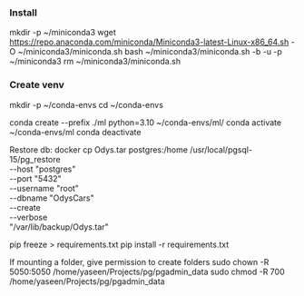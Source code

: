 ### Install

mkdir -p ~/miniconda3
wget https://repo.anaconda.com/miniconda/Miniconda3-latest-Linux-x86_64.sh -O ~/miniconda3/miniconda.sh
bash ~/miniconda3/miniconda.sh -b -u -p ~/miniconda3
rm ~/miniconda3/miniconda.sh

### Create venv

mkdir -p ~/conda-envs
cd ~/conda-envs

conda create --prefix ./ml python=3.10
~/conda-envs/ml/
conda activate ~/conda-envs/ml
conda deactivate


Restore db:
docker cp Odys.tar postgres:/home
/usr/local/pgsql-15/pg_restore \
 --host "postgres" \
 --port "5432" \
 --username "root" \
 --dbname "OdysCars" \
 --create \
 --verbose \
 "/var/lib/backup/Odys.tar"

pip freeze > requirements.txt
pip install -r requirements.txt

If mounting a folder, give permission to create folders
sudo chown -R 5050:5050 /home/yaseen/Projects/pg/pgadmin_data
sudo chmod -R 700 /home/yaseen/Projects/pg/pgadmin_data
